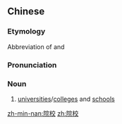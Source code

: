 ==Chinese==
{{zh-forms}}

===Etymology===
Abbreviation of {{zh-l|學院}} and {{zh-l|學校}}

===Pronunciation===
{{zh-pron
|m=yuànxiào
|c=jyun2 haau6
|mn=īⁿ-hāu
|cat=n
}}

===Noun===
{{zh-noun}}

# [[universities]]/[[colleges]] and [[schools]]

[[zh-min-nan:院校]]
[[zh:院校]]